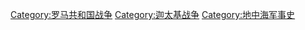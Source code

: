 {{Catmore}}

[[Category:罗马共和国战争|Category:罗马共和国战争]]
[[Category:迦太基战争|Category:迦太基战争]]
[[Category:地中海军事史|Category:地中海军事史]]